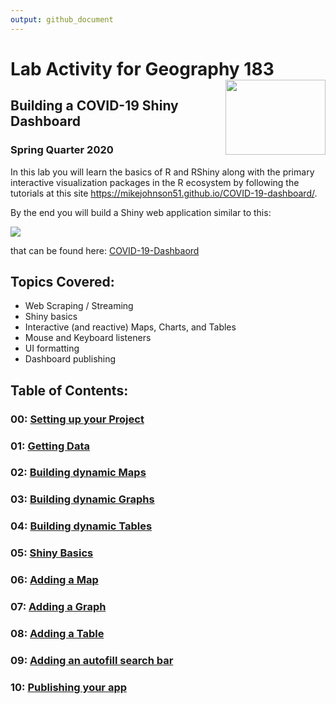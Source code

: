 ```yaml
---
output: github_document
---
```


# Lab Activity for Geography 183 <img src="data/ucsb_logo.png" width=160 height = 120 align="right" />
## Building a COVID-19 Shiny Dashboard
### Spring Quarter 2020

In this lab you will learn the basics of R and RShiny along with the primary interactive visualization packages in the R ecosystem by following the tutorials at this site [https://mikejohnson51.github.io/COVID-19-dashboard/](https://mikejohnson51.github.io/COVID-19-dashboard/).

By the end you will build a Shiny web application similar to this:

![](figures/final-app.gif)

that can be found here: [COVID-19-Dashbaord](https://mikejohnson51.shinyapps.io/COVID-19-Dashboard/)

## Topics Covered: 

  - Web Scraping / Streaming 
  - Shiny basics 
  - Interactive (and reactive) Maps, Charts, and Tables 
  - Mouse and Keyboard listeners 
  - UI formatting 
  - Dashboard publishing
  
## Table of Contents:  

### 00: [Setting up your Project](https://mikejohnson51.github.io/COVID-19-dashboard/00_setting_up_the_project.html)  
### 01: [Getting Data](https://mikejohnson51.github.io/COVID-19-dashboard/01_getting_data.html)  
### 02: [Building dynamic Maps](https://mikejohnson51.github.io/COVID-19-dashboard/02_maps.html)
### 03: [Building dynamic Graphs](https://mikejohnson51.github.io/COVID-19-dashboard/03_charts.html)
### 04: [Building dynamic Tables](https://mikejohnson51.github.io/COVID-19-dashboard/04_tables.html)
### 05: [Shiny Basics](https://mikejohnson51.github.io/COVID-19-dashboard/05_shiny_basics.html)
### 06: [Adding a Map](https://mikejohnson51.github.io/COVID-19-dashboard/06_shiny_maps.html)
### 07: [Adding a Graph](https://mikejohnson51.github.io/COVID-19-dashboard/07_shiny_graphs.html)
### 08: [Adding a Table](https://mikejohnson51.github.io/COVID-19-dashboard/08_shiny_tables.html)
### 09: [Adding an autofill search bar](https://mikejohnson51.github.io/COVID-19-dashboard/09_autocomplete_window.html)
### 10: [Publishing your app](https://mikejohnson51.github.io/COVID-19-dashboard/10_publish.html)

